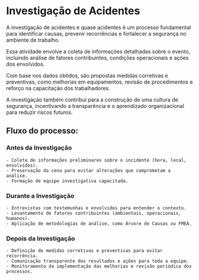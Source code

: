 # Investigação de Acidentes

A investigação de acidentes e quase acidentes é um processo fundamental para identificar causas, prevenir recorrências e fortalecer a segurança no ambiente de trabalho. 

Essa atividade envolve a coleta de informações detalhadas sobre o evento, incluindo análise de fatores contribuintes, condições operacionais e ações dos envolvidos. 

Com base nos dados obtidos, são propostas medidas corretivas e preventivas, como melhorias em equipamentos, revisão de procedimentos e reforço na capacitação dos trabalhadores. 

A investigação também contribui para a construção de uma cultura de segurança, incentivando a transparência e o aprendizado organizacional para reduzir riscos futuros.

## Fluxo do processo:

### Antes da Investigação
```
- Coleta de informações preliminares sobre o incidente (hora, local, envolvidos).
- Preservação da cena para evitar alterações que comprometam a análise.
- Formação de equipe investigativa capacitada.
```

### Durante a Investigação
```
- Entrevistas com testemunhas e envolvidos para entender o contexto.
- Levantamento de fatores contribuintes (ambientais, operacionais, humanos).
- Aplicação de metodologias de análise, como Árvore de Causas ou FMEA.
```

### Depois da Investigação
```
- Definição de medidas corretivas e preventivas para evitar recorrência.
- Comunicação transparente dos resultados e ações para toda a equipe.
- Monitoramento da implementação das melhorias e revisão periódica dos processos.
```